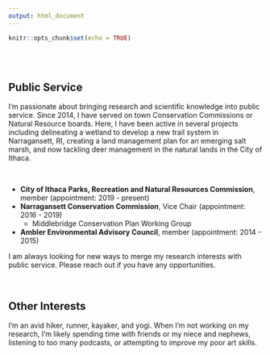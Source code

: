 ```yaml
---
output: html_document
---
```


```r
knitr::opts_chunk$set(echo = TRUE)
```

<br>
<br>

## Public Service

I'm passionate about bringing research and scientific knowledge into public service. Since 2014, I have served on town Conservation Commissions or Natural Resource boards. Here, I have been active in several projects including delineating a wetland to develop a new trail system in Narragansett, RI, creating a land management plan for an emerging salt marsh, and now tackling deer management in the natural lands in the City of Ithaca. 

<br>

* **City of Ithaca Parks, Recreation and Natural Resources Commission**, member (appointment: 2019 - present)
* **Narragansett Conservation Commission**, Vice Chair (appointment: 2016 - 2019)
  * Middlebridge Conservation Plan Working Group
* **Ambler Environmental Advisory Council**, member (appointment: 2014 - 2015)

I am always looking for new ways to merge my research interests with public service. Please reach out if you have any opportunities.

<br>

## Other Interests

I'm an avid hiker, runner, kayaker, and yogi. When I'm not working on my research, I'm likely spending time with friends or my niece and nephews,  listening to too many podcasts, or attempting to improve my poor art skills.